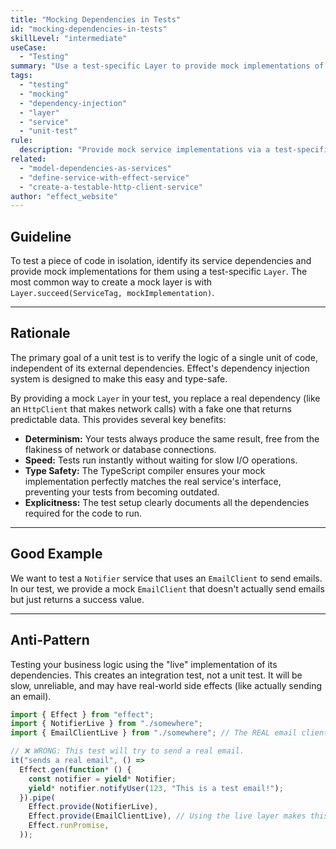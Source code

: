 ```yaml
---
title: "Mocking Dependencies in Tests"
id: "mocking-dependencies-in-tests"
skillLevel: "intermediate"
useCase:
  - "Testing"
summary: "Use a test-specific Layer to provide mock implementations of services your code depends on, enabling isolated and deterministic unit tests."
tags:
  - "testing"
  - "mocking"
  - "dependency-injection"
  - "layer"
  - "service"
  - "unit-test"
rule:
  description: "Provide mock service implementations via a test-specific Layer to isolate the unit under test."
related:
  - "model-dependencies-as-services"
  - "define-service-with-effect-service"
  - "create-a-testable-http-client-service"
author: "effect_website"
---
```


## Guideline

To test a piece of code in isolation, identify its service dependencies and provide mock implementations for them using a test-specific `Layer`. The most common way to create a mock layer is with `Layer.succeed(ServiceTag, mockImplementation)`.

---

## Rationale

The primary goal of a unit test is to verify the logic of a single unit of code, independent of its external dependencies. Effect's dependency injection system is designed to make this easy and type-safe.

By providing a mock `Layer` in your test, you replace a real dependency (like an `HttpClient` that makes network calls) with a fake one that returns predictable data. This provides several key benefits:
-   **Determinism:** Your tests always produce the same result, free from the flakiness of network or database connections.
-   **Speed:** Tests run instantly without waiting for slow I/O operations.
-   **Type Safety:** The TypeScript compiler ensures your mock implementation perfectly matches the real service's interface, preventing your tests from becoming outdated.
-   **Explicitness:** The test setup clearly documents all the dependencies required for the code to run.

---

## Good Example

We want to test a `Notifier` service that uses an `EmailClient` to send emails. In our test, we provide a mock `EmailClient` that doesn't actually send emails but just returns a success value.

<Example path="./src/mocking-dependencies-in-tests.ts" />

---

## Anti-Pattern

Testing your business logic using the "live" implementation of its dependencies. This creates an integration test, not a unit test. It will be slow, unreliable, and may have real-world side effects (like actually sending an email).

```typescript
import { Effect } from "effect";
import { NotifierLive } from "./somewhere";
import { EmailClientLive } from "./somewhere"; // The REAL email client

// ❌ WRONG: This test will try to send a real email.
it("sends a real email", () =>
  Effect.gen(function* () {
    const notifier = yield* Notifier;
    yield* notifier.notifyUser(123, "This is a test email!");
  }).pipe(
    Effect.provide(NotifierLive),
    Effect.provide(EmailClientLive), // Using the live layer makes this an integration test
    Effect.runPromise,
  ));
```